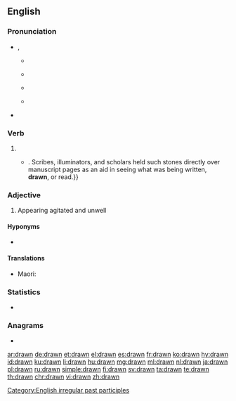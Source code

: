 ==English==

===Pronunciation===
* {{enPR|drôn}}, {{IPA|/dɹɔːn/|lang=en}}
** {{a|UK}} {{IPA|[dɹɔːn]|lang=en}}
** {{a|US}} {{IPA|[dɹɔn]|lang=en}}
** {{audio|en-us-drawn.ogg|Audio (US)|lang=en}}
** {{a|US|cot-caught}} {{IPA|[dɹɑn]|lang=en}}
* {{rhymes|ɔːn|lang=en}}

===Verb===
{{head|en|past participle}}

# {{inflection of|draw||past|part|lang=en}}
#* {{quote-magazine|year=2013|month=September-October|author={{w|Henry Petroski}}
|magazine={{w|American Scientist}}|title=[http://www.americanscientist.org/issues/pub/2013/5/the-evolution-of-eyeglasses The Evolution of Eyeglasses]
|passage=The ability of a segment of a glass sphere to magnify whatever is placed before it was known around the year 1000, when the spherical segment was called a reading stone,{{...}}. Scribes, illuminators, and scholars held such stones directly over manuscript pages as an aid in seeing what was being written, '''drawn''', or read.}}

===Adjective===
{{en-adj}}

# Appearing agitated and unwell

====Hyponyms====
* {{l|en|overdrawn}}

====Translations====
{{trans-top|appearing agitated and unwell, haggard}}
* Maori: {{t|mi|korotūangaanga}}
{{trans-mid}}
{{trans-bottom}}

===Statistics===
* {{rank|bit|Indian|produce|826|drawn|field|street|attempt}}

===Anagrams===
* {{l|en|warn'd}}

[[Category:English irregular past participles]]

[[ar:drawn]]
[[de:drawn]]
[[et:drawn]]
[[el:drawn]]
[[es:drawn]]
[[fr:drawn]]
[[ko:drawn]]
[[hy:drawn]]
[[id:drawn]]
[[ku:drawn]]
[[li:drawn]]
[[hu:drawn]]
[[mg:drawn]]
[[ml:drawn]]
[[nl:drawn]]
[[ja:drawn]]
[[pl:drawn]]
[[ru:drawn]]
[[simple:drawn]]
[[fi:drawn]]
[[sv:drawn]]
[[ta:drawn]]
[[te:drawn]]
[[th:drawn]]
[[chr:drawn]]
[[vi:drawn]]
[[zh:drawn]]